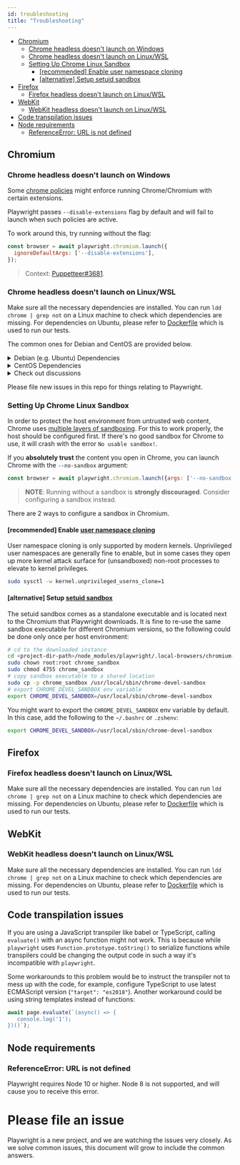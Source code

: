 ```yaml
---
id: troubleshooting
title: "Troubleshooting"
---
```



<!-- GEN:toc -->
- [Chromium](#chromium)
  * [Chrome headless doesn't launch on Windows](#chrome-headless-doesnt-launch-on-windows)
  * [Chrome headless doesn't launch on Linux/WSL](#chrome-headless-doesnt-launch-on-linuxwsl)
  * [Setting Up Chrome Linux Sandbox](#setting-up-chrome-linux-sandbox)
    - [[recommended] Enable user namespace cloning](#recommended-enable-user-namespace-cloning)
    - [[alternative] Setup setuid sandbox](#alternative-setup-setuid-sandbox)
- [Firefox](#firefox)
  * [Firefox headless doesn't launch on Linux/WSL](#firefox-headless-doesnt-launch-on-linuxwsl)
- [WebKit](#webkit)
  * [WebKit headless doesn't launch on Linux/WSL](#webkit-headless-doesnt-launch-on-linuxwsl)
- [Code transpilation issues](#code-transpilation-issues)
- [Node requirements](#node-requirements)
  * [ReferenceError: URL is not defined](#referenceerror-url-is-not-defined)
<!-- GEN:stop -->

## Chromium

### Chrome headless doesn't launch on Windows

Some [chrome policies](https://support.google.com/chrome/a/answer/7532015?hl=en) might enforce running Chrome/Chromium
with certain extensions.

Playwright passes `--disable-extensions` flag by default and will fail to launch when such policies are active.

To work around this, try running without the flag:

```js
const browser = await playwright.chromium.launch({
  ignoreDefaultArgs: ['--disable-extensions'],
});
```

> Context: [Puppetteer#3681](https://github.com/puppeteer/puppeteer/issues/3681#issuecomment-447865342).

### Chrome headless doesn't launch on Linux/WSL

Make sure all the necessary dependencies are installed. You can run `ldd chrome | grep not` on a Linux
machine to check which dependencies are missing. For dependencies on Ubuntu, please refer to [Dockerfile](https://github.com/microsoft/playwright/blob/master/utils/docker/Dockerfile.bionic) which is used to run our tests.

The common ones for Debian and CentOS are provided below.

<details>
<summary>Debian (e.g. Ubuntu) Dependencies</summary>

```
gconf-service
libasound2
libatk1.0-0
libatk-bridge2.0-0
libc6
libcairo2
libcups2
libdbus-1-3
libexpat1
libfontconfig1
libgcc1
libgconf-2-4
libgdk-pixbuf2.0-0
libglib2.0-0
libgtk-3-0
libnspr4
libpango-1.0-0
libpangocairo-1.0-0
libstdc++6
libx11-6
libx11-xcb1
libxcb1
libxcomposite1
libxcursor1
libxdamage1
libxext6
libxfixes3
libxi6
libxrandr2
libxrender1
libxss1
libxtst6
ca-certificates
fonts-liberation
libappindicator1
libnss3
lsb-release
xdg-utils
wget
libgbm1
```
</details>

<details>
<summary>CentOS Dependencies</summary>

```
pango.x86_64
libXcomposite.x86_64
libXcursor.x86_64
libXdamage.x86_64
libXext.x86_64
libXi.x86_64
libXtst.x86_64
cups-libs.x86_64
libXScrnSaver.x86_64
libXrandr.x86_64
GConf2.x86_64
alsa-lib.x86_64
atk.x86_64
gtk3.x86_64
ipa-gothic-fonts
xorg-x11-fonts-100dpi
xorg-x11-fonts-75dpi
xorg-x11-utils
xorg-x11-fonts-cyrillic
xorg-x11-fonts-Type1
xorg-x11-fonts-misc
```

After installing dependencies you need to update nss library using this command

```
yum update nss -y
```
</details>

<details>
  <summary>Check out discussions</summary>

- [Puppeteer#290](https://github.com/puppeteer/puppeteer/issues/290) - Debian troubleshooting <br/>
- [Puppeteer#391](https://github.com/puppeteer/puppeteer/issues/391) - CentOS troubleshooting <br/>
- [Puppeteer#379](https://github.com/puppeteer/puppeteer/issues/379) - Alpine troubleshooting <br/>

</details>

Please file new issues in this repo for things relating to Playwright.

### Setting Up Chrome Linux Sandbox

In order to protect the host environment from untrusted web content, Chrome uses [multiple layers of sandboxing](https://chromium.googlesource.com/chromium/src/+/HEAD/docs/linux_sandboxing.mdx). For this to work properly,
the host should be configured first. If there's no good sandbox for Chrome to use, it will crash
with the error `No usable sandbox!`.

If you **absolutely trust** the content you open in Chrome, you can launch Chrome
with the `--no-sandbox` argument:

```js
const browser = await playwright.chromium.launch({args: ['--no-sandbox', '--disable-setuid-sandbox']});
```

> **NOTE**: Running without a sandbox is **strongly discouraged**. Consider configuring a sandbox instead.

There are 2 ways to configure a sandbox in Chromium.

#### [recommended] Enable [user namespace cloning](http://man7.org/linux/man-pages/man7/user_namespaces.7.html)

User namespace cloning is only supported by modern kernels. Unprivileged user namespaces are generally fine to enable,
but in some cases they open up more kernel attack surface for (unsandboxed) non-root processes to elevate to
kernel privileges.

```bash
sudo sysctl -w kernel.unprivileged_userns_clone=1
```

#### [alternative] Setup [setuid sandbox](https://chromium.googlesource.com/chromium/src/+/HEAD/docs/linux_suid_sandbox_development.mdx)

The setuid sandbox comes as a standalone executable and is located next to the Chromium that Playwright downloads. It is
fine to re-use the same sandbox executable for different Chromium versions, so the following could be
done only once per host environment:

```bash
# cd to the downloaded instance
cd <project-dir-path>/node_modules/playwright/.local-browsers/chromium-<revision>/
sudo chown root:root chrome_sandbox
sudo chmod 4755 chrome_sandbox
# copy sandbox executable to a shared location
sudo cp -p chrome_sandbox /usr/local/sbin/chrome-devel-sandbox
# export CHROME_DEVEL_SANDBOX env variable
export CHROME_DEVEL_SANDBOX=/usr/local/sbin/chrome-devel-sandbox
```

You might want to export the `CHROME_DEVEL_SANDBOX` env variable by default. In this case, add the following to the `~/.bashrc`
or `.zshenv`:

```bash
export CHROME_DEVEL_SANDBOX=/usr/local/sbin/chrome-devel-sandbox
```

## Firefox

### Firefox headless doesn't launch on Linux/WSL

Make sure all the necessary dependencies are installed. You can run `ldd chrome | grep not` on a Linux
machine to check which dependencies are missing. For dependencies on Ubuntu, please refer to [Dockerfile](https://github.com/microsoft/playwright/blob/master/utils/docker/Dockerfile.bionic) which is used to run our tests.

## WebKit

### WebKit headless doesn't launch on Linux/WSL

Make sure all the necessary dependencies are installed. You can run `ldd chrome | grep not` on a Linux
machine to check which dependencies are missing. For dependencies on Ubuntu, please refer to [Dockerfile](https://github.com/microsoft/playwright/blob/master/utils/docker/Dockerfile.bionic) which is used to run our tests.

## Code transpilation issues

If you are using a JavaScript transpiler like babel or TypeScript, calling `evaluate()` with an async function might not work. This is because while `playwright` uses `Function.prototype.toString()` to serialize functions while transpilers could be changing the output code in such a way it's incompatible with `playwright`.

Some workarounds to this problem would be to instruct the transpiler not to mess up with the code, for example, configure TypeScript to use latest ECMAScript version (`"target": "es2018"`). Another workaround could be using string templates instead of functions:

```js
await page.evaluate(`(async() => {
   console.log('1');
})()`);
```

## Node requirements

### ReferenceError: URL is not defined

Playwright requires Node 10 or higher. Node 8 is not supported, and will cause you to receive this error.

# Please file an issue

Playwright is a new project, and we are watching the issues very closely. As we solve common issues, this document will grow to include the common answers.
